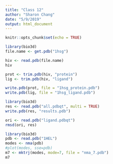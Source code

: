 ---
title: "Class 12"
author: "Sharon Chang"
date: "5/9/2019"
output: html_document
---

```{r setup, include=FALSE}
knitr::opts_chunk$set(echo = TRUE)
```

```{r}
library(bio3d)
file.name <- get.pdb("1hsg")
```

```{r}
hiv <- read.pdb(file.name)
hiv
```

```{r}
prot <- trim.pdb(hiv, "protein")
lig <- trim.pdb(hiv, "ligand")

write.pdb(prot, file = "1hsg_protein.pdb")
write.pdb(lig, file = "1hsg_ligand.pdb")
```

```{r}
library(bio3d)
res <- read.pdb("all.pdbqt", multi = TRUE)
write.pdb(res, "results.pdb")
```

```{r}
ori <- read.pdb("ligand.pdbqt")
rmsd(ori, res)
```

```{r}
library(bio3d)
pdb <- read.pdb("1HEL")
modes <- nma(pdb)
#plot(modes, sse=pdb)
m7 <- mktrj(modes, mode=7, file = "nma_7.pdb")
m7
```

